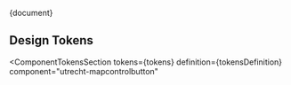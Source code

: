 <!-- @license CC0-1.0 -->


<Meta title="CSS Component/Map Control Button/README" />

<Description>{document}</Description>

## Design Tokens

<ComponentTokensSection
  tokens={tokens}
  definition={tokensDefinition}
  component="utrecht-mapcontrolbutton"
></ComponentTokensSection>
